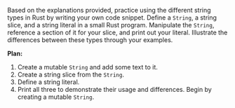 Based on the explanations provided, practice using the different string types in Rust by writing your own code snippet. Define a `String`, a string slice, and a string literal in a small Rust program. Manipulate the `String`, reference a section of it for your slice, and print out your literal. Illustrate the differences between these types through your examples.



**Plan:**
1. Create a mutable `String` and add some text to it.
2. Create a string slice from the `String`.
3. Define a string literal.
4. Print all three to demonstrate their usage and differences. Begin by creating a mutable `String`.